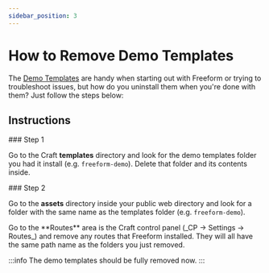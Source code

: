 ```yaml
---
sidebar_position: 3
---
```




# How to Remove Demo Templates

The [Demo Templates](../../configuration/demo-templates/) are handy when starting out with Freeform or trying to troubleshoot issues, but how do you uninstall them when you're done with them? Just follow the steps below:

## Instructions

<VerticalStepWrapper>
<StepMarkdown>
### Step 1

Go to the Craft **templates** directory and look for the demo templates folder you had it install (e.g. `freeform-demo`). Delete that folder and its contents inside.

</StepMarkdown>
<StepMarkdown>
### Step 2

Go to the **assets** directory inside your public web directory and look for a folder with the same name as the templates folder (e.g. `freeform-demo`).

</StepMarkdown>
<StepMarkdown>
Go to the **Routes** area is the Craft control panel (_CP → Settings → Routes_) and remove any routes that Freeform installed. They will all have the same path name as the folders you just removed.

<Photo img={RemoveDemoPhoto} alt="Craft Routes Settings" />

</StepMarkdown>

</VerticalStepWrapper>

:::info
The demo templates should be fully removed now.
:::
